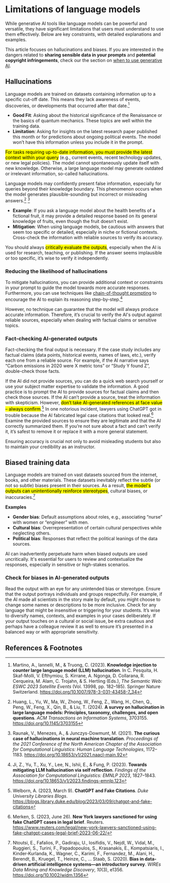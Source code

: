 
# Limitations of language models

While generative AI tools like language models can be powerful and versatile, they have significant limitations that users must understand to use them effectively. Below are key constraints, with detailed explanations and examples.

<Callout type="warning">This article focuses on hallucinations and biases. If you are interested in the dangers related to **sharing sensible data in your prompts** and **potential copyright infringements**, check our the section on [when to use generative AI](/genai/when_to_use).</Callout>

## Hallucinations

Language models are trained on datasets containing information up to a specific cut-off date. This means they lack awareness of events, discoveries, or developments that occurred after that date.[^Martino2023Knowledge]

- **Good Fit**: Asking about the historical significance of the Renaissance or the basics of quantum mechanics. These topics are well within the training data.
- **Limitation**: Asking for insights on the latest research paper published this month or for predictions about ongoing political events. The model won’t have this information unless you include it in the prompt.

<mark>For tasks requiring up-to-date information, you must provide the latest context within your query</mark> (e.g., current events, recent technology updates, or new legal policies). The model cannot spontaneously update itself with new knowledge. Otherwise, a large language model may generate outdated or irrelevant information, so-called hallucinations.

Language models may confidently present false information, especially for queries beyond their knowledge boundary. This phenomenon occurs when the model generates plausible-sounding but incorrect or misleading answers.[^Huang2024Survey] [^Raunak2021Curious]

- **Example**: If you ask a language model about the health benefits of a fictional fruit, it may provide a detailed response based on its general knowledge of fruits, even though the fruit doesn’t exist.
- **Mitigation**: When using language models, be cautious with answers that seem too specific or detailed, especially in niche or fictional contexts. Cross-check the information with reliable sources to verify its accuracy.

You should always <mark>critically evaluate the outputs</mark>, especially when the AI is used for research, teaching, or publishing. If the answer seems implausible or too specific, it’s wise to verify it independently.

### Reducing the likelihood of hallucinations

To mitigate hallucinations, you can provide additional context or constraints in your prompt to guide the model towards more accurate responses. Furthermore, you can use techniques like [chain-of-thought prompting](/prompting/chain_of_thought_prompting) to encourage the AI to explain its reasoning step-by-step.[^Ji2023Towards] 

However, no technique can guarantee that the model will always produce accurate information. Therefore, it’s crucial to verify the AI's output against reliable sources, especially when dealing with factual claims or sensitive topics.

### Fact-checking AI-generated outputs

Fact-checking the final output is necessary. If the case study includes any factual claims (data points, historical events, names of laws, etc.), verify each one from a reliable source. For example, if the AI narrative says “Carbon emissions in 2020 were X metric tons” or “Study Y found Z”, double-check those facts. 

If the AI did not provide sources, you can do a quick web search yourself or use your subject matter expertise to validate the information. A good practice is to prompt the AI to provide sources for factual claims and then check those sources. If the AI can’t provide a source, treat the information with skepticism. However, <mark>don’t take AI-generated references at face value – always confirm</mark>.[^Welborn2023ChatGPT] In one notorious incident, lawyers using ChatGPT got in trouble because the AI fabricated legal case citations that looked real.[^Merken2023New] Examine the provided sources to ensure they are legitimate and that the AI correctly summarized them. If you’re not sure about a fact and can’t verify it, it’s safest to remove it or replace it with a more general statement.

Ensuring accuracy is crucial not only to avoid misleading students but also to maintain your credibility as an instructor.

## Biased training data

Language models are trained on vast datasets sourced from the internet, books, and other materials. These datasets inevitably reflect the subtle (or not so subtle) biases present in their sources. As a result, <mark>the model's outputs can unintentionally reinforce stereotypes</mark>, cultural biases, or inaccuracies.[^Ntoutsi2020Bias]

**Examples**

- **Gender bias**: Default assumptions about roles, e.g., associating “nurse” with women or “engineer” with men.
- **Cultural bias**: Overrepresentation of certain cultural perspectives while neglecting others.
- **Political bias**: Responses that reflect the political leanings of the data sources.

AI can inadvertently perpetuate harm when biased outputs are used uncritically. It's essential for users to review and contextualize the responses, especially in sensitive or high-stakes scenarios.

### Check for biases in AI-generated outputs

Read the output with an eye for any unintended bias or stereotype. Ensure that the output portrays individuals and groups respectfully. For example, if the AI made all scientists in the story male by default, you might choose to change some names or descriptions to be more inclusive. Check for any language that might be insensitive or triggering for your students. It’s wise to diversify names, contexts, and examples in your cases deliberately. If your output touches on a cultural or social issue, be extra cautious and perhaps have a colleague review it as well to ensure it’s presented in a balanced way or with appropriate sensitivity.

## References & Footnotes

[^Martino2023Knowledge]: Martino, A., Iannelli, M., & Truong, C. (2023). **Knowledge injection to counter large language model (LLM) hallucination**. In C. Pesquita, H. Skaf-Molli, V. Efthymiou, S. Kirrane, A. Ngonga, D. Collarana, R. Cerqueira, M. Alam, C. Trojahn, & S. Hertling (Eds.), *The Semantic Web: ESWC 2023 Satellite Events* (Vol. 13998, pp. 182–185). Springer Nature Switzerland. https://doi.org/10.1007/978-3-031-43458-7_34

[^Merken2023New]: Merken, S. (2023, June 26). **New York lawyers sanctioned for using fake ChatGPT cases in legal brief**. Reuters. https://www.reuters.com/legal/new-york-lawyers-sanctioned-using-fake-chatgpt-cases-legal-brief-2023-06-22/

[^Ntoutsi2020Bias]: Ntoutsi, E., Fafalios, P., Gadiraju, U., Iosifidis, V., Nejdl, W., Vidal, M., Ruggieri, S., Turini, F., Papadopoulos, S., Krasanakis, E., Kompatsiaris, I., Kinder‐Kurlanda, K., Wagner, C., Karimi, F., Fernandez, M., Alani, H., Berendt, B., Kruegel, T., Heinze, C., … Staab, S. (2020). **Bias in data‐driven artificial intelligence systems—an introductory survey**. *WIREs Data Mining and Knowledge Discovery*, *10*(3), e1356. https://doi.org/10.1002/widm.1356
    
[^Huang2024Survey]: Huang, L., Yu, W., Ma, W., Zhong, W., Feng, Z., Wang, H., Chen, Q., Peng, W., Feng, X., Qin, B., & Liu, T. (2024). **A survey on hallucination in large language models: Principles, taxonomy, challenges, and open questions**. *ACM Transactions on Information Systems*, 3703155. https://doi.org/10.1145/3703155

[^Raunak2021Curious]: Raunak, V., Menezes, A., & Junczys-Dowmunt, M. (2021). **The curious case of hallucinations in neural machine translation**. *Proceedings of the 2021 Conference of the North American Chapter of the Association for Computational Linguistics: Human Language Technologies*, 1172–1183. https://doi.org/10.18653/v1/2021.naacl-main.92

[^Ji2023Towards]: Ji, Z., Yu, T., Xu, Y., Lee, N., Ishii, E., & Fung, P. (2023). **Towards mitigating LLM hallucination via self reflection**. *Findings of the Association for Computational Linguistics: EMNLP 2023*, 1827–1843. https://doi.org/10.18653/v1/2023.findings-emnlp.123

[^Welborn2023ChatGPT]: Welborn, A. (2023, March 9). **ChatGPT and Fake Citations**. *Duke University Libraries Blogs*. https://blogs.library.duke.edu/blog/2023/03/09/chatgpt-and-fake-citations
